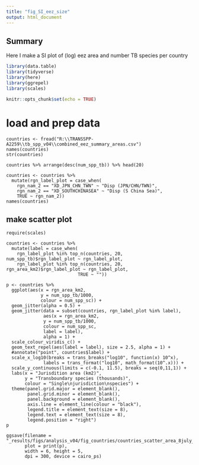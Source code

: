 ```yaml
---
title: "fig_SI_eez_size"
output: html_document
---
```


## Summary 

Here I make a SI plot of (log) eez area and number TB species per country

```r

library(data.table)
library(tidyverse)
library(here)
library(ggrepel)
library(scales)

knitr::opts_chunk$set(echo = TRUE)
```

# load and prep data

```load

countries <- fread("R:\\TRANSSPP-A2259\\tb_spp_v04\\combined_eez_summary_areas.csv")
names(countries)
str(countries)

countries %>% arrange(desc(num_spp_tb)) %>% head(20)

countries <- countries %>%
  mutate(rgn_label_plot = case_when(
    rgn_nam_2 == "XD_JPN_CHN_TWN" ~ "Disp (JPN/CHN/TWN)",
    rgn_nam_2 == "XD_SOUTHCHINASEA" ~ "Disp (S China Sea)", 
    TRUE ~ rgn_nam_2))
names(countries)

```

## make scatter plot

```plot

require(scales)

countries <- countries %>% 
  mutate(label = case_when(
    rgn_label_plot %in% top_n(countries, 20, num_spp_tb)$rgn_label_plot ~ rgn_label_plot,
    rgn_label_plot %in% top_n(countries, 20, rgn_area_km2)$rgn_label_plot ~ rgn_label_plot,
                           TRUE ~ ""))
  
p <- countries %>%
  ggplot(aes(x = rgn_area_km2,
             y = num_spp_tb/1000,
             colour = num_spp_sc)) +
  geom_jitter(alpha = 0.5) +
  geom_jitter(data = subset(countries, rgn_label_plot %in% label),
              aes(x = rgn_area_km2,
              y = num_spp_tb/1000,
              colour = num_spp_sc,
              label = label),
              alpha = 1) +
  scale_colour_viridis_c() +
  geom_text_repel(aes(label = label), size = 2.5, alpha = 1) +
  #annotate("point", countries$label) +
  scale_x_log10(breaks = trans_breaks("log10", function(x) 10^x),
              labels = trans_format("log10", math_format(10^.x))) + 
  scale_y_continuous(limits = c(-0.1, 11.5), breaks = seq(0,11,1)) +
  labs(x = "Jurisdition area (km2)",
       y = "Transboundary species (thousands)",
       colour = "Single\njurisdiction\nspecies") +
  theme(panel.grid.major = element_blank(), 
        panel.grid.minor = element_blank(),
        panel.background = element_blank(), 
        axis.line = element_line(colour = "black"),
        legend.title = element_text(size = 8),
        legend.text = element_text(size = 8),
        legend.position = "right")
p

ggsave(filename = "_results/figs/analysis_v04/fig_countries/countries_scatter_area_8july_v02.eps", 
       plot = print(p), 
       width = 6, height = 5,
       dpi = 300, device = cairo_ps)

```

